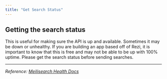 ```yaml
---
title: "Get Search Status"
---
```


## Getting the search status

This is useful for making sure the API is up and available. Sometimes it may be down or unhealthy. If you are building an app based off of Rezi, it is important to know that this is free and may not be able to be up with 100% uptime. Please get the search status before sending searches.

---

_Reference: [Meilisearch Health Docs](https://www.meilisearch.com/docs/reference/api/health)_